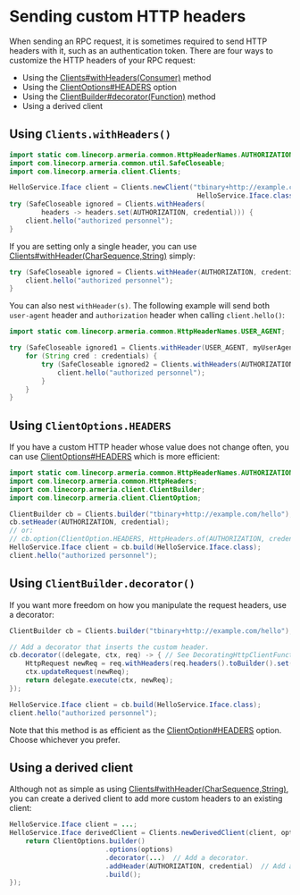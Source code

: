 # Sending custom HTTP headers

When sending an RPC request, it is sometimes required to send HTTP headers with it, such as an authentication token.
There are four ways to customize the HTTP headers of your RPC request:
- Using the [Clients#withHeaders(Consumer)](type) method
- Using the [ClientOptions#HEADERS](type) option
- Using the [ClientBuilder#decorator(Function)](type) method
- Using a derived client

## Using `Clients.withHeaders()`

```java
import static com.linecorp.armeria.common.HttpHeaderNames.AUTHORIZATION;
import com.linecorp.armeria.common.util.SafeCloseable;
import com.linecorp.armeria.client.Clients;

HelloService.Iface client = Clients.newClient("tbinary+http://example.com/hello",
                                               HelloService.Iface.class);
try (SafeCloseable ignored = Clients.withHeaders(
        headers -> headers.set(AUTHORIZATION, credential))) {
    client.hello("authorized personnel");
}
```

If you are setting only a single header,
you can use [Clients#withHeader(CharSequence,String)](type) simply:

```java
try (SafeCloseable ignored = Clients.withHeader(AUTHORIZATION, credential)) {
    client.hello("authorized personnel");
}
```

You can also nest `withHeader(s)`. The following example will send both `user-agent` header and
`authorization` header when calling `client.hello()`:

```java
import static com.linecorp.armeria.common.HttpHeaderNames.USER_AGENT;

try (SafeCloseable ignored1 = Clients.withHeader(USER_AGENT, myUserAgent)) {
    for (String cred : credentials) {
        try (SafeCloseable ignored2 = Clients.withHeaders(AUTHORIZATION, cred)) {
            client.hello("authorized personnel");
        }
    }
}
```

## Using `ClientOptions.HEADERS`

If you have a custom HTTP header whose value does not change often, you can use
[ClientOptions#HEADERS](type) which is more efficient:

```java
import static com.linecorp.armeria.common.HttpHeaderNames.AUTHORIZATION;
import com.linecorp.armeria.common.HttpHeaders;
import com.linecorp.armeria.client.ClientBuilder;
import com.linecorp.armeria.client.ClientOption;

ClientBuilder cb = Clients.builder("tbinary+http://example.com/hello");
cb.setHeader(AUTHORIZATION, credential);
// or:
// cb.option(ClientOption.HEADERS, HttpHeaders.of(AUTHORIZATION, credential));
HelloService.Iface client = cb.build(HelloService.Iface.class);
client.hello("authorized personnel");
```

## Using `ClientBuilder.decorator()`

If you want more freedom on how you manipulate the request headers, use a decorator:

```java
ClientBuilder cb = Clients.builder("tbinary+http://example.com/hello");

// Add a decorator that inserts the custom header.
cb.decorator((delegate, ctx, req) -> { // See DecoratingHttpClientFunction and DecoratingRpcClientFunction.
    HttpRequest newReq = req.withHeaders(req.headers().toBuilder().set(AUTHORIZATION, credential));
    ctx.updateRequest(newReq);
    return delegate.execute(ctx, newReq);
});

HelloService.Iface client = cb.build(HelloService.Iface.class);
client.hello("authorized personnel");
```

Note that this method is as efficient as the [ClientOption#HEADERS](type) option.
Choose whichever you prefer.

## Using a derived client

Although not as simple as using [Clients#withHeader(CharSequence,String)](type),
you can create a derived client to add more custom headers to an existing client:

```java
HelloService.Iface client = ...;
HelloService.Iface derivedClient = Clients.newDerivedClient(client, options -> {
    return ClientOptions.builder()
                        .options(options)
                        .decorator(...)  // Add a decorator.
                        .addHeader(AUTHORIZATION, credential)  // Add an HTTP header.
                        .build();
});
```

